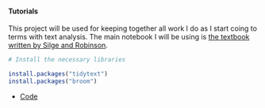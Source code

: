 #### Tutorials

This project will be used for keeping together all work I do as I start coing to 
terms with text analysis. The main notebook I will be using is 
[the textbook written by Silge and Robinson](https://www.tidytextmining.com/preface.html).

```R
# Install the necessary libraries

install.packages("tidytext")
install.packages("broom")

```

- [Code](https://github.com/dgrtwo/tidy-text-mining)